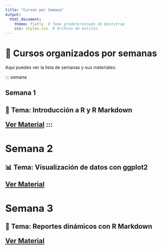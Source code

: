 ```yaml
---
title: "Cursos por Semana"
output: 
  html_document:
    theme: flatly  # Tema predeterminado de Bootstrap
    css: styles.css  # Archivo de estilos
---
```


# 📅 Cursos organizados por semanas

Aquí puedes ver la lista de semanas y sus materiales:

::: semana
<h2>Semana 1<h2>

<p>📖 Tema: Introducción a R y R Markdown</p>

<a href="cursos/semana1.pdf" class="btn">Ver Material</a>
:::

::: semana
<h2>Semana 2</h2>

<p>📊 Tema: Visualización de datos con ggplot2</p>

<a href="cursos/semana2.pdf" class="btn">Ver Material</a>
:::

::: semana
<h2>Semana 3</h2>

<p>📝 Tema: Reportes dinámicos con R Markdown</p>

<a href="cursos/semana3.pdf" class="btn">Ver Material</a>
:::
